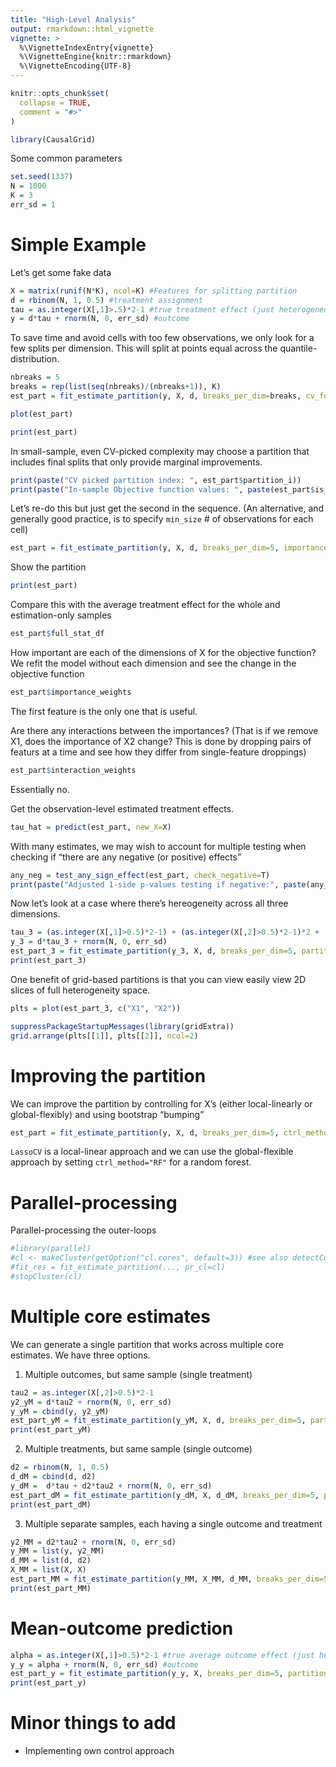 ```yaml
---
title: "High-Level Analysis"
output: rmarkdown::html_vignette
vignette: >
  %\VignetteIndexEntry{vignette}
  %\VignetteEngine{knitr::rmarkdown}
  %\VignetteEncoding{UTF-8}
---
```


```r
knitr::opts_chunk$set(
  collapse = TRUE,
  comment = "#>"
)
```

```r
library(CausalGrid)
```

Some common parameters
```r
set.seed(1337)
N = 1000
K = 3
err_sd = 1
```

# Simple Example

Let's get some fake data
```r
X = matrix(runif(N*K), ncol=K) #Features for splitting partition
d = rbinom(N, 1, 0.5) #treatment assignment
tau = as.integer(X[,1]>.5)*2-1 #true treatment effect (just heterogeneous across X1)
y = d*tau + rnorm(N, 0, err_sd) #outcome
```

To save time and avoid cells with too few observations, we only look for a few splits per dimension. This will split at points equal across the quantile-distribution.
```r
nbreaks = 5
breaks = rep(list(seq(nbreaks)/(nbreaks+1)), K)
est_part = fit_estimate_partition(y, X, d, breaks_per_dim=breaks, cv_folds=2)
```

```r
plot(est_part)
```

```r
print(est_part)
```

In small-sample, even CV-picked complexity may choose a partition that includes final splits that only provide marginal improvements.

```r
print(paste("CV picked partition index: ", est_part$partition_i))
print(paste("In-sample Objective function values: ", paste(est_part$is_obj_val_seq, collapse=" ")))
```
Let's re-do this but just get the second in the sequence. (An alternative, and generally good practice, is to specify `min_size` # of observations for each cell)
```r
est_part = fit_estimate_partition(y, X, d, breaks_per_dim=5, importance_type="interaction", partition_i=2)
```


Show the partition
```r
print(est_part)
```

Compare this with the average treatment effect for the whole and estimation-only samples
```r
est_part$full_stat_df
```

How important are each of the dimensions of X for the objective function? We refit the model without each dimension and see the change in the objective function
```r
est_part$importance_weights
```
The first feature is the only one that is useful.

Are there any interactions between the importances? (That is if we remove X1, does the importance of X2 change? This is done by dropping pairs of featurs at a time and see how they differ from single-feature droppings)
```r
est_part$interaction_weights
```
Essentially no.

Get the observation-level estimated treatment effects.
```r
tau_hat = predict(est_part, new_X=X)
```

With many estimates, we may wish to account for multiple testing when checking if "there are any negative (or positive) effects"
```r
any_neg = test_any_sign_effect(est_part, check_negative=T)
print(paste("Adjusted 1-side p-values testing if negative:", paste(any_neg$pval1s_fdr, collapse=", ")))
```

Now let's look at a case where there's hereogeneity across all three dimensions.
```r
tau_3 = (as.integer(X[,1]>0.5)*2-1) + (as.integer(X[,2]>0.5)*2-1)*2 + (as.integer(X[,3]>0.5)*2-1)*3
y_3 = d*tau_3 + rnorm(N, 0, err_sd)
est_part_3 = fit_estimate_partition(y_3, X, d, breaks_per_dim=5, partition_i=4)
print(est_part_3)
```

One benefit of grid-based partitions is that you can view easily view 2D slices of full heterogeneity space.
```r
plts = plot(est_part_3, c("X1", "X2"))

suppressPackageStartupMessages(library(gridExtra))
grid.arrange(plts[[1]], plts[[2]], ncol=2)
```


# Improving the partition
We can improve the partition by controlling for X's (either local-linearly or global-flexibly) and using bootstrap "bumping"
```r
est_part = fit_estimate_partition(y, X, d, breaks_per_dim=5, ctrl_method = "LassoCV", bump_samples = 20, partition_i=2)
```
`LassoCV` is a local-linear approach and we can use the global-flexible approach by setting `ctrl_method="RF"` for a random forest.

# Parallel-processing
Parallel-processing the outer-loops
```r
#library(parallel)
#cl <- makeCluster(getOption("cl.cores", default=3)) #see also detectCores()
#fit_res = fit_estimate_partition(..., pr_cl=cl)
#stopCluster(cl)
```

# Multiple core estimates
We can generate a single partition that works across multiple core estimates. We have three options. 

1) Multiple outcomes, but same sample (single treatment)
```r
tau2 = as.integer(X[,2]>0.5)*2-1
y2_yM = d*tau2 + rnorm(N, 0, err_sd)
y_yM = cbind(y, y2_yM)
est_part_yM = fit_estimate_partition(y_yM, X, d, breaks_per_dim=5, partition_i = 3)
print(est_part_yM)
```

2) Multiple treatments, but same sample (single outcome)
```r
d2 = rbinom(N, 1, 0.5)
d_dM = cbind(d, d2)
y_dM =  d*tau + d2*tau2 + rnorm(N, 0, err_sd)
est_part_dM = fit_estimate_partition(y_dM, X, d_dM, breaks_per_dim=5, partition_i = 3)
print(est_part_dM)
```

3) Multiple separate samples, each having a single outcome and treatment
```r
y2_MM = d2*tau2 + rnorm(N, 0, err_sd)
y_MM = list(y, y2_MM)
d_MM = list(d, d2)
X_MM = list(X, X)
est_part_MM = fit_estimate_partition(y_MM, X_MM, d_MM, breaks_per_dim=5, partition_i = 3)
print(est_part_MM)
```
# Mean-outcome prediction
```r
alpha = as.integer(X[,1]>0.5)*2-1 #true average outcome effect (just heterogeneous across X1)
y_y = alpha + rnorm(N, 0, err_sd) #outcome
est_part_y = fit_estimate_partition(y_y, X, breaks_per_dim=5, partition_i=2)
print(est_part_y)
```

# Minor things to add
- Implementing own control approach
